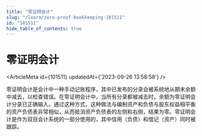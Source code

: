 ```yaml
---
title: "零证明会计"
slug: "/learn/zero-proof-bookkeeping-101511"
id: "101511"
hide_table_of_contents: true
---
```



# 零证明会计

<ArticleMeta id={101511} updatedAt={'2023-09-26 13:58:58'} />
<div className='border-solid border-b border-t-0 my-4 border-[var(--ifm-color-gray-300)]' />

零证明会计是会计中一种手动记账程序，其中已发布的分录会被系统地从期末余额中减去，以检查错误。在零证明会计中，当所有分录都被减去时，余额为零证明会计分录已正确输入。通过这种方式，这种做法与编制资产和负债与股东权益相平衡的资产负债表非常相似，从而抵消资产负债表的左侧和右侧，结果为零。零证明会计是作为双目会计系统的一部分使用的，其中信用（负债）和借记（资产）同时被跟踪。
